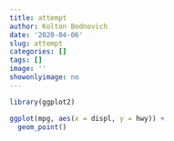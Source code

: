```yaml
---
title: attempt
author: Kolton Bodnovich
date: '2020-04-06'
slug: attempt
categories: []
tags: []
image: ''
showonlyimage: no
---
```


```r
library(ggplot2)

ggplot(mpg, aes(x = displ, y = hwy)) +
  geom_point()
```

